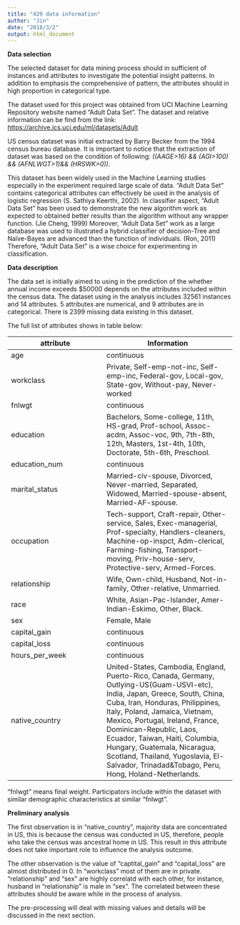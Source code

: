 ```yaml
---
title: "429 data information"
author: "Jin"
date: "2018/3/2"
output: html_document
---
```


**Data selection** 

The selected dataset for data mining process should in sufficient of instances and attributes to investigate the potential insight patterns. In addition to emphasis the comprehensive of pattern, the attributes should in high proportion in categorical type. 

The dataset used for this project was obtained from UCI Machine Learning Repository website named “Adult Data Set”. The dataset and relative information can be find from the link: [ https://archive.ics.uci.edu/ml/datasets/Adult](https://archive.ics.uci.edu/ml/datasets/Adult)

US census dataset was initial extracted by Barry Becker from the 1994 census bureau database. It is important to notice that the extraction of dataset was based on the condition of following: *((AAGE>16) && (AGI>100) && (AFNLWGT>1)&& (HRSWK>0))*. 

This dataset has been widely used in the Machine Learning studies especially in the experiment required large scale of data. “Adult Data Set” contains categorical attributes can effectively be used in the analysis of logistic regression (S. Sathiya Keerthi, 2002). In classifier aspect, “Adult Data Set” has been used to demonstrate the new algorithm work as expected to obtained better results than the algorithm without any wrapper function. (Jie Cheng, 1999) Moreover, “Adult Data Set” work as a large database was used to illustrated a hybrid classifier of decision-Tree and Naïve-Bayes are advanced than the function of individuals. (Ron, 2011) Therefore, “Adult Data Set” is a wise choice for experimenting in classification.

**Data description**

The data set is initially aimed to using in the prediction of the whether annual income exceeds $50000 depends on the attributes included within the census data. The dataset using in the analysis includes 32561 instances and 14 attributes. 5 attributes are numerical, and 9 attributes are in categorical. There is 2399 missing data existing in this dataset. 

The full list of attributes shows in table below:

 attribute| Information
 ---------|------------
 age | continuous
 workclass| Private, Self-emp-not-inc, Self-emp-inc, Federal-gov, Local-gov, State-gov, Without-pay, Never-worked
 fnlwgt| continuous
 education| Bachelors, Some-college, 11th, HS-grad, Prof-school, Assoc-acdm, Assoc-voc, 9th, 7th-8th, 12th, Masters, 1st-4th, 10th, Doctorate, 5th-6th, Preschool.
 education_num| continuous
 marital_status| Married-civ-spouse, Divorced, Never-married, Separated, Widowed, Married-spouse-absent, Married-AF-spouse.
 occupation| Tech-support, Craft-repair, Other-service, Sales, Exec-managerial, Prof-specialty, Handlers-cleaners, Machine-op-inspct, Adm-clerical, Farming-fishing, Transport-moving, Priv-house-serv, Protective-serv, Armed-Forces.
 relationship| Wife, Own-child, Husband, Not-in-family, Other-relative, Unmarried.
 race| White, Asian-Pac-Islander, Amer-Indian-Eskimo, Other, Black.
 sex| Female, Male
 capital_gain| continuous
 capital_loss| continuous
 hours_per_week| continuous
 native_country| United-States, Cambodia, England, Puerto-Rico, Canada, Germany, Outlying-US(Guam-USVI-etc), India, Japan, Greece, South, China, Cuba, Iran, Honduras, Philippines, Italy, Poland, Jamaica, Vietnam, Mexico, Portugal, Ireland, France, Dominican-Republic, Laos, Ecuador, Taiwan, Haiti, Columbia, Hungary, Guatemala, Nicaragua, Scotland, Thailand, Yugoslavia, El-Salvador, Trinadad&Tobago, Peru, Hong, Holand-Netherlands.
 
“fnlwgt” means final weight. Participators include within the dataset with similar demographic characteristics at similar “fnlwgt”. 

**Preliminary analysis**

The first observation is in “native_country”, majority data are concentrated in US, this is because the census was conducted in US, therefore, people who take the census was ancestral home in US. This result in this attribute does not take important role to influence the analysis outcome. 

The other observation is the value of “captital_gain” and “capital_loss” are almost distributed in 0. In “workclass” most of them are in private. “relationship” and “sex” are highly correlatd with each other, for instance, husband in “relationship” is male in “sex”. The correlated between these attributes should be aware while in the process of analysis. 

The pre-processing will deal with missing values and details will be discussed in the next section. 



